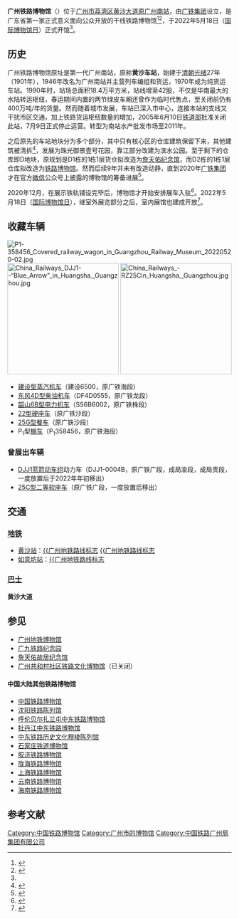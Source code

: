 {{Refimprove|time=2020-12-22T16:42:11+00:00}}
{{Infobox Museum
|name          = 广州铁路博物馆
|native_name   = Guangzhou Railway Museum
|image         = 
|imagesize     = 250
|caption       = 
{{maplink|frame=yes|plain=yes|type=point|zoom=14|frame-align=center|frame-width=250}}
|coordinates   = 
|established   = 2022年5月18日（国际博物馆日）
|dissolved     = 
|location      = {{PRC}}[[广东省|广东省]][[广州市|广州市]][[荔湾区|荔湾区]][[黄沙大道|黄沙大道]][[广州南站_(货运)|原广州南站]]
|type          = [[铁路博物馆|铁路博物馆]]
|collection    =
|area          =
|visitors      = 
|director      = 
|curator       = 
|publictransit =
|openinghours  = 
|website       = 
}}
'''广州铁路博物馆'''（{{lang-en|'''Guangzhou Railway Museum'''}}）位于[[广州市|广州市]][[荔湾区|荔湾区]][[黄沙大道|黄沙大道]][[广州南站_(货运)|原广州南站]]，由[[广铁集团|广铁集团]]设立，是广东省第一家正式意义面向公众开放的干线铁路博物馆<ref>{{Cite web|title=广州黄沙旧南站保留站台 历史建筑改建博物馆-中新网|url=https://www.chinanews.com/sh/2014/06-04/6243513.shtml|accessdate=2020-12-21|work=www.chinanews.com|archive-date=2014-06-04|archive-url=https://web.archive.org/web/20140604191721/http://www.chinanews.com/sh/2014/06-04/6243513.shtml}}</ref><ref>{{Cite web|title=放大招！广铁博物馆镇馆之宝现身啦|url=https://m.thepaper.cn/newsDetail_forward_7455822|accessdate=2020-12-21|work=m.thepaper.cn}}</ref>，于2022年5月18日（[[国际博物馆日|国际博物馆日]]）正式开馆<ref name="开馆"></ref>。

== 历史 ==
广州铁路博物馆原址是第一代广州南站，原称'''黄沙车站'''，始建于[[清朝|清朝]][[光绪|光绪]]27年（1901年），1946年改名为广州南站并主营列车编组和货运，1970年成为纯货运车站。1990年时，站场总面积18.4万平方米，站线增至42股，不仅是华南最大的水陆转运枢纽，春运期间内置的两节绿皮车厢还曾作为临时代售点，至关闭前仍有400万吨/年的货量。然而随着城市发展，车站已深入市中心，连接本站的支线又干扰市区交通，加上铁路货运枢纽数量的增加，2005年6月10日[[中华人民共和国铁道部|铁道部]]批准关闭此站，7月9日正式停止运营。转型为南站水产批发市场至2011年。

之后原先的车站地块分为多个部分，其中只有核心区的仓库建筑保留下来，其他建筑被清拆<ref>{{Cite web|title=老广州南站设施被遗忘 废弃铁路惨遭盗蚀(图)-搜狐新闻|url=http://news.sohu.com/20081017/n260092715.shtml|accessdate=2020-12-23|work=news.sohu.com|archive-date=2017-09-13|archive-url=https://web.archive.org/web/20170913174153/http://news.sohu.com/20081017/n260092715.shtml}}</ref>，发展为珠光御景壹号花园，靠江部分改建为滨水公园。至于剩下的仓库即D地块，原规划是D1栋的1栋1层货仓拟改造为[[詹天佑纪念馆|詹天佑纪念馆]]，而D2栋的1栋1层仓库拟改造为[[鐵路博物館|铁路博物馆]]。然而后续9年并未有改造动静，直到2020年[[中国铁路广州局集团|广铁集团]]才在官方[[微信|微信]]公众号上披露的博物馆的筹备进展<ref>{{Cite web|title=放大招！广铁博物馆镇馆之宝现身啦|url=https://m.thepaper.cn/newsDetail_forward_7455822|accessdate=2020-12-23|work=m.thepaper.cn}}</ref>。

2020年12月，在展示铁轨铺设完毕后，博物馆才开始安排展车入驻<ref>{{Cite web|title=20201214游建设中的广州铁路博物馆 - 美篇|url=https://www.meipian.cn/3b7wq8da|accessdate=2020-12-23|work=www.meipian.cn}}</ref>。2022年5月18日（[[国际博物馆日|国际博物馆日]]），继室外展览部分之后，室内展馆也建成开放<ref name="开馆">{{Cite web|title=广州铁路博物馆明日对外开放|url=https://gzdaily.dayoo.com/pc/html/2022-05/17/content_878_792289.htm|access-date=2022-05-17|work=|publisher=广州日报}}</ref>。

== 收藏车辆 ==
[[File:P1-358456_Covered_railway_wagon_in_Guangzhou_Railway_Museum_20220520-02.jpg|thumb]]
[[File:China_Railways_DJJ1--“Blue_Arrow”_in_Huangsha_,Guangzhou.jpg|250px]]
[[File:China_Railways_-RZ25Cin_Huangsha_,Guangzhou.jpg|250px]]
*[[建设型蒸汽机车|建设型蒸汽机车]]（建设6500，原广铁海段）
*[[东风4D型柴油机车|东风4D型柴油机车]]（DF4D0555，原广铁龙段）
*[[韶山6B型电力机车|韶山6B型电力机车]]（SS6B6002，原广铁株段）
*[[中国铁路22型客车|22型硬座车]]（原广铁沙段）
*[[中国铁路25G型客车|25G型餐车]]（原广铁沙段）
*P<sub>1</sub>型[[棚车|棚车]]（P<sub>1</sub>358456，原广铁海段）

=== 曾展出车辆 ===
*[[DJJ1型电力动车组|DJJ1蓝箭动车组]]动力车（DJJ1-0004B，原广铁广段，成局渝段，成局贵段，一度放置后于2022年年初移出）
*[[中国铁路25C型客车|25C型二等软座车]]（原广铁广段，一度放置后移出）

== 交通 ==
=== [[广州地铁|地铁]] ===
*[[黄沙站|黄沙站]]：[[广州地铁6号线|{{广州地铁路线标志]] [[广州地铁1号线|{{广州地铁路线标志]]
*[[如意坊站|如意坊站]]：[[广州地铁6号线|{{广州地铁路线标志]]

=== [[广州巴士路线列表|巴士]] ===
'''黄沙大道'''
{{广州巴士路线列表|9|15|25|55|71|74|105|123|208|209|219|270|275|538|高峰快线8|夜37|夜69}}

== 参见 ==
*[[广州地铁博物馆|广州地铁博物馆]]
*[[大沙头站|广九铁路纪念园]]
*[[詹天佑故居纪念馆|詹天佑故居纪念馆]]
*[[广州共和村社区铁路文化博物馆|广州共和村社区铁路文化博物馆]]（已关闭）
==== 中国大陆其他铁路博物馆 ==== 
*[[中国铁路博物馆|中国铁路博物馆]]
*[[沈阳铁路陈列馆|沈阳铁路陈列馆]]
*[[呼伦贝尔扎兰屯中东铁路博物馆|呼伦贝尔扎兰屯中东铁路博物馆]]
*[[牡丹江中东铁路博物馆|牡丹江中东铁路博物馆]]
*[[中东铁路历史文化穆棱陈列馆|中东铁路历史文化穆棱陈列馆]]
*[[石家庄铁道博物馆|石家庄铁道博物馆]]
*[[胶济铁路博物馆|胶济铁路博物馆]]
*[[陇海铁路博物馆|陇海铁路博物馆]]
*[[上海铁路博物馆|上海铁路博物馆]]
*[[云南铁路博物馆|云南铁路博物馆]]
*[[海南铁路博物馆|海南铁路博物馆]]

==参考文献==
{{Reflist}}

{{廣州博物館}}
{{广州铁路枢纽}}
[[Category:中国铁路博物馆|Category:中国铁路博物馆]]
[[Category:广州市的博物馆|Category:广州市的博物馆]]
[[Category:中国铁路广州局集团有限公司|Category:中国铁路广州局集团有限公司]]